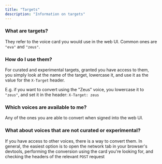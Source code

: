 ```yaml
---
title: "Targets"
description: "Information on targets"
---
```


### What are targets?

They refer to the voice card you would use in the web UI. Common ones are `"eva"` and `"zeus"`.

### How do I use them?

For curated and experimental targets, granted you have access to them, you simply look at the name of the target, lowercase it, and use it as the value for the `X-Target` header.

E.g. if you want to convert using the "Zeus" voice, you lowercase it to `"zeus"`, and set it in the header: `X-Target: zeus`

### Which voices are available to me?

Any of the ones you are able to convert when signed into the web UI.

### What about voices that are not curated or experimental?

If you have access to other voices, there is a way to convert them. In general, the easiest option is to open the network tab in your browser's devtools, performing the conversion using the card you're looking for, and checking the headers of the relevant `POST` request


